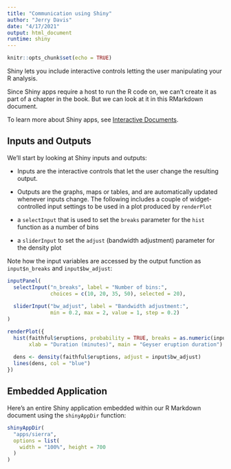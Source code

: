 ```yaml
---
title: "Communication using Shiny"
author: "Jerry Davis"
date: "4/17/2021"
output: html_document
runtime: shiny
---
```


```r
knitr::opts_chunk$set(echo = TRUE)
```

Shiny lets you include interactive controls letting the user manipulating your R analysis.

Since Shiny apps require a host to run the R code on, we can't create it as part of 
a chapter in the book. But we can look at it in this RMarkdown document.  

To learn more about Shiny apps, see [Interactive Documents](http://rmarkdown.rstudio.com/authoring_shiny.html).

## Inputs and Outputs

We'll start by looking at Shiny inputs and outputs:  

- Inputs are the interactive controls that let the user change the resulting output.
- Outputs are the graphs, maps or tables, and are automatically updated whenever inputs change. 
The following includes a couple of widget-controlled input settings to be used in a plot produced by `renderPlot`

- a `selectInput` that is used to set the `breaks` parameter for the `hist` function as a number of bins
- a `sliderInput` to set the `adjust` (bandwidth adjustment) parameter for the density plot

Note how the input variables are accessed by the output function as `input$n_breaks` and `input$bw_adjust`:

```r
inputPanel(
  selectInput("n_breaks", label = "Number of bins:",
              choices = c(10, 20, 35, 50), selected = 20),
  
  sliderInput("bw_adjust", label = "Bandwidth adjustment:",
              min = 0.2, max = 2, value = 1, step = 0.2)
)

renderPlot({
  hist(faithful$eruptions, probability = TRUE, breaks = as.numeric(input$n_breaks),
       xlab = "Duration (minutes)", main = "Geyser eruption duration")
  
  dens <- density(faithful$eruptions, adjust = input$bw_adjust)
  lines(dens, col = "blue")
})
```



## Embedded Application

Here's an entire Shiny application embedded within our R Markdown document using the `shinyAppDir` function:

```r
shinyAppDir(
  "apps/sierra",
  options = list(
    width = "100%", height = 700
  )
)
```





